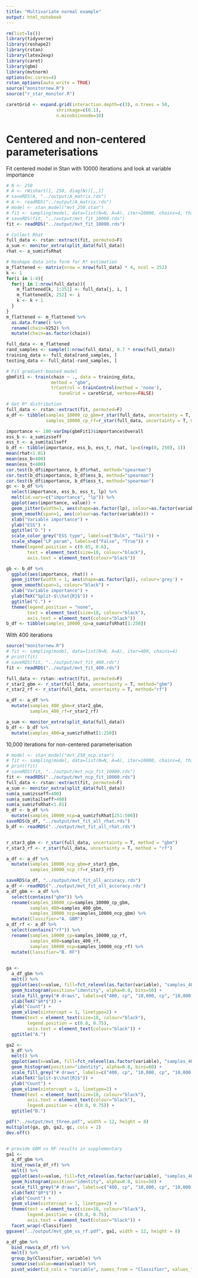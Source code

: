 ```yaml
---
title: "Multivariate normal example"
output: html_notebook
---
```


```r
rm(list=ls())
library(tidyverse)
library(reshape2)
library(rstan)
library(latex2exp)
library(caret)
library(gbm)
library(mvtnorm)
options(mc.cores=4)
rstan_options(auto_write = TRUE)
source("monitornew.R")
source("r_star_monitor.R")

caretGrid <- expand.grid(interaction.depth=c(3), n.trees = 50,
                   shrinkage=c(0.1),
                   n.minobsinnode=10)
```

# Centered and non-centered parameterisations
Fit centered model in Stan with 10000 iterations and look at variable importance
```r
# N <- 250
# A <- rWishart(1, 250, diag(N))[,,1]
# saveRDS(A, "../output/A_matrix.rds")
# A <- readRDS("../output/A_matrix.rds")
# model <- stan_model("mvt_250.stan")
# fit <- sampling(model, data=list(N=N, A=A), iter=10000, chains=4, thin=5)
# saveRDS(fit, "../output/mvt_fit_10000.rds")
fit <- readRDS("../output/mvt_fit_10000.rds")

# Collect Rhat
full_data <- rstan::extract(fit, permuted=F)
a_sum <- monitor_extra(split_data(full_data))
rhat <- a_sum$zfsRhat

# Reshape data into form for R* estimation
m_flattened <- matrix(nrow = nrow(full_data) * 4, ncol = 252)
k <- 1
for(i in 1:4){
  for(j in 1:nrow(full_data)){
    m_flattened[k, 1:251] <- full_data[j, i, ]
    m_flattened[k, 252] <- i
    k <- k + 1
  }
}
m_flattened <- m_flattened %>% 
  as.data.frame() %>% 
  rename(chain=V252) %>% 
  mutate(chain=as.factor(chain))

full_data <- m_flattened
rand_samples <- sample(1:nrow(full_data), 0.7 * nrow(full_data))
training_data <- full_data[rand_samples, ]
testing_data <- full_data[-rand_samples, ]

# Fit gradient-boosed model
gbmFit1 <- train(chain ~ ., data = training_data, 
                 method = "gbm",
                 trControl = trainControl(method = 'none'), 
                    tuneGrid = caretGrid, verbose=FALSE)

# Get R* distribution
full_data <- rstan::extract(fit, permuted=F)
a_df <- tibble(samples_10000_cp_gbm=r_star(full_data, uncertainty = T, method="gbm"),
               samples_10000_cp_rf=r_star(full_data, uncertainty = T, method="rf"))

importance <- 100-varImp(gbmFit1)$importance$Overall
ess_b <- a_sum$zsseff
ess_t <- a_sum$tailseff
b_df <- tibble(importance, ess_b, ess_t, rhat, lp=c(rep(0, 250), 1))
mean(rhat<1.01)
mean(ess_b<400)
mean(ess_t<400)
cor.test(b_df$importance, b_df$rhat, method="spearman")
cor.test(b_df$importance, b_df$ess_b, method="spearman")
cor.test(b_df$importance, b_df$ess_t, method="spearman")
gc <- b_df %>%
  select(importance, ess_b, ess_t, lp) %>% 
  melt(id.vars=c("importance", "lp")) %>% 
  ggplot(aes(importance, value)) +
  geom_jitter(width=1, aes(shape=as.factor(lp), colour=as.factor(variable))) +
  geom_smooth(span=1, aes(colour=as.factor(variable))) +
  xlab("Variable importance") +
  ylab("ESS") +
  ggtitle("D.") +
  scale_color_grey("ESS type", labels=c("Bulk", "Tail")) +
  scale_shape("LP param", labels=c("False", "True")) +
  theme(legend.position = c(0.85, 0.6),
        text = element_text(size=18, colour="black"),
        axis.text = element_text(colour="black"))

gb <- b_df %>%
  ggplot(aes(importance, rhat)) +
  geom_jitter(width = 1, aes(shape=as.factor(lp)), colour='grey') +
  geom_smooth(span=1, colour="black") +
  xlab("Variable importance") +
  ylab(TeX("Split-$\\hat{R}$")) +
  ggtitle("C.") +
  theme(legend.position = "none",
        text = element_text(size=18, colour="black"),
        axis.text = element_text(colour="black"))
b_df <- tibble(samples_10000_cp=a_sum$zfsRhat[1:250])
```

With 400 iterations
```r
source("monitornew.R")
# fit <- sampling(model, data=list(N=N, A=A), iter=400, chains=4)
# print(fit)
# saveRDS(fit, "../output/mvt_fit_400.rds")
fit <- readRDS("../output/mvt_fit_400.rds")

full_data <- rstan::extract(fit, permuted=F)
r_star2_gbm <- r_star(full_data, uncertainty = T, method="gbm")
r_star2_rf <- r_star(full_data, uncertainty = T, method="rf")

a_df <- a_df %>%
  mutate(samples_400_gbm=r_star2_gbm,
         samples_400_rf=r_star2_rf)

a_sum <- monitor_extra(split_data(full_data))
b_df <- b_df %>%
  mutate(samples_400=a_sum$zfsRhat[1:250])
```

10,000 iterations for non-centered parameterisation
```r
# model <- stan_model("mvt_250_ncp.stan")
# fit <- sampling(model, data=list(N=N, A=A), iter=10000, chains=4, thin=5)
# print(fit)
# saveRDS(fit, "../output/mvt_ncp_fit_10000.rds")
fit <- readRDS("../output/mvt_ncp_fit_10000.rds")
full_data <- rstan::extract(fit, permuted=F)
a_sum <- monitor_extra(split_data(full_data))
sum(a_sum$zsseff>400)
sum(a_sum$tailseff>400)
sum(a_sum$zfsRhat<1.01)
b_df <- b_df %>%
  mutate(samples_10000_ncp=a_sum$zfsRhat[251:500])
saveRDS(b_df, "../output/mvt_fit_all_rhat.rds")
b_df <- readRDS("../output/mvt_fit_all_rhat.rds")


r_star3_gbm <- r_star(full_data, uncertainty = T, method = "gbm")
r_star3_rf <- r_star(full_data, uncertainty = T, method = "rf")

a_df <- a_df %>%
  mutate(samples_10000_ncp_gbm=r_star3_gbm,
         samples_10000_ncp_rf=r_star3_rf)

saveRDS(a_df, "../output/mvt_fit_all_accuracy.rds")
a_df <- readRDS("../output/mvt_fit_all_accuracy.rds")
a_df_gbm <- a_df %>%
  select(contains("gbm")) %>% 
  rename(samples_10000_cp=samples_10000_cp_gbm,
         samples_400=samples_400_gbm,
         samples_10000_ncp=samples_10000_ncp_gbm) %>% 
  mutate(Classifier="A. GBM")
a_df_rf <- a_df %>%
  select(contains("rf")) %>% 
  rename(samples_10000_cp=samples_10000_cp_rf,
         samples_400=samples_400_rf,
         samples_10000_ncp=samples_10000_ncp_rf) %>% 
  mutate(Classifier="B. RF")
  

ga <- 
  a_df_gbm %>% 
  melt() %>% 
  ggplot(aes(x=value, fill=fct_relevel(as.factor(variable), "samples_400", "samples_10000_cp", "samples_10000_ncp"))) +
  geom_histogram(position="identity", alpha=0.8, bins=50) +
  scale_fill_grey("# draws", labels=c("400, cp", "10,000, cp", "10,000, ncp")) +
  xlab(TeX("$R*$")) +
  ylab("Count") +
  geom_vline(xintercept = 1, linetype=2) +
  theme(text = element_text(size=18, colour="black"),
        legend.position = c(0.8, 0.75),
        axis.text = element_text(colour="black")) +
  ggtitle("A.")

ga2 <- 
  b_df %>% 
  melt() %>% 
  ggplot(aes(x=value, fill=fct_relevel(as.factor(variable), "samples_400", "samples_10000_cp", "samples_10000_ncp"))) +
  geom_histogram(position="identity", alpha=0.8, bins=60) +
  scale_fill_grey("# draws", labels=c("400, cp", "10,000, cp", "10,000, ncp")) +
  xlab(TeX("Split-$\\hat{R}$")) +
  ylab("Count") +
  geom_vline(xintercept = 1, linetype=2) +
  theme(text = element_text(size=18, colour="black"),
        axis.text = element_text(colour="black"),
        legend.position = c(0.8, 0.75)) +
  ggtitle("B.")

pdf("../output/mvt_three.pdf", width = 12, height = 8)
multiplot(ga, gb, ga2, gc, cols = 2)
dev.off()


# provide GBM vs RF results in supplementary
ga1 <- 
  a_df_gbm %>% 
  bind_rows(a_df_rf) %>% 
  melt() %>% 
  ggplot(aes(x=value, fill=fct_relevel(as.factor(variable), "samples_400", "samples_10000_cp", "samples_10000_ncp"))) +
  geom_histogram(position="identity", alpha=0.8, bins=50) +
  scale_fill_grey("# draws", labels=c("400, cp", "10,000, cp", "10,000, ncp")) +
  xlab(TeX("$R*$")) +
  ylab("Count") +
  geom_vline(xintercept = 1, linetype=2) +
  theme(text = element_text(size=18, colour="black"),
        legend.position = c(0.8, 0.75),
        axis.text = element_text(colour="black")) +
  facet_wrap(~Classifier)
ggsave("../output/mvt_gbm_vs_rf.pdf", ga1, width = 12, height = 8)

a_df_gbm %>% 
  bind_rows(a_df_rf) %>% 
  melt() %>% 
  group_by(Classifier, variable) %>% 
  summarise(value=mean(value)) %>% 
  pivot_wider(id_cols = "variable", names_from = "Classifier", values_from = "value")
```

